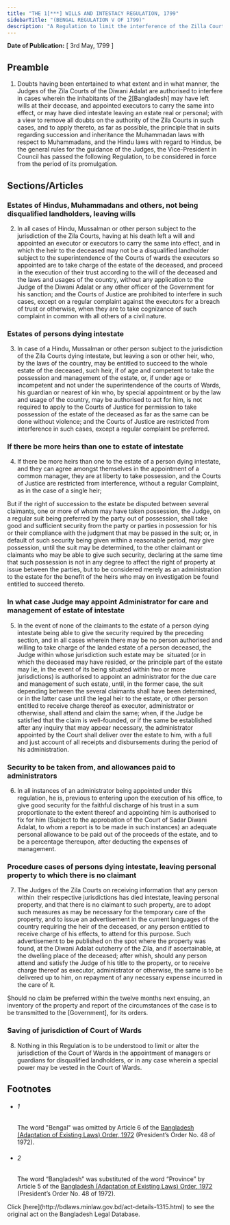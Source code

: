 ```yaml
---
title: "THE 1[***] WILLS AND INTESTACY REGULATION, 1799"
sidebarTitle: "(BENGAL REGULATION V OF 1799)"
description: "A Regulation to limit the interference of the Zilla Courts of Diwani Adalat in the execution of wills and administration to the estates of persons dying intestate."
---
```


**Date of Publication:** [ 3rd May, 1799 ]

## Preamble

1. Doubts having been entertained to what extent and in what manner, the Judges of the Zila Courts of the Diwani Adalat are authorised to interfere in cases wherein the inhabitants of the [2](1)[Bangladesh] may have left wills at their decease, and appointed executors to carry the same into effect, or may have died intestate leaving an estate real or personal; with a view to remove all doubts on the authority of the Zila Courts in such cases, and to apply thereto, as far as possible, the principle that in suits regarding succession and inheritance the Muhammadan laws with respect to Muhammadans, and the Hindu laws with regard to Hindus, be the general rules for the guidance of the Judges, the Vice-President in Council has passed the following Regulation, to be considered in force from the period of its promulgation.

## Sections/Articles

### Estates of Hindus, Muhammadans and others, not being disqualified landholders, leaving wills

2. In all cases of Hindu, Mussalman or other person subject to the jurisdiction of the Zila Courts, having at his death left a will and appointed an executor or executors to carry the same into effect, and in which the heir to the deceased may not be a disqualified landholder subject to the superintendence of the Courts of wards the executors so appointed are to take charge of the estate of the deceased, and proceed in the execution of their trust according to the will of the deceased and the laws and usages of the country, without any application to the Judge of the Diwani Adalat or any other officer of the Government for his sanction; and the Courts of Justice are prohibited to interfere in such cases, except on a regular complaint against the executors for a breach of trust or otherwise, when they are to take cognizance of such complaint in common with all others of a civil nature.

### Estates of persons dying intestate

3. In case of a Hindu, Mussalman or other person subject to the jurisdiction of the Zila Courts dying intestate, but leaving a son or other heir, who, by the laws of the country, may be entitled to succeed to the whole estate of the deceased, such heir, if of age and competent to take the possession and management of the estate, or, if under age or incompetent and not under the superintendence of the courts of Wards, his guardian or nearest of kin who, by special appointment or by the law and usage of the country, may be authorised to act for him, is not required to apply to the Courts of Justice for permission to take possession of the estate of the deceased as far as the same can be done without violence; and the Courts of Justice are restricted from interference in such cases, except a regular complaint be preferred.

### If there be more heirs than one to estate of intestate

4. If there be more heirs than one to the estate of a person dying intestate, and they can agree amongst themselves in the appointment of a common manager, they are at liberty to take possession, and the Courts of Justice are restricted from interference, without a regular Complaint, as in the case of a single heir;

But if the right of succession to the estate be disputed between several claimants, one or more of whom may have taken possession, the Judge, on a regular suit being preferred by the party out of possession, shall take good and sufficient security from the party or parties in possession for his or their compliance with the judgment that may be passed in the suit; or, in default of such security being given within a reasonable period, may give possession, until the suit may be determined, to the other claimant or claimants who may be able to give such security, declaring at the same time that such possession is not in any degree to affect the right of property at issue between the parties, but to be considered merely as an administration to the estate for the benefit of the heirs who may on investigation be found entitled to succeed thereto.

### In what case Judge may appoint Administrator for care and management of estate of intestate

5. In the event of none of the claimants to the estate of a person dying intestate being able to give the security required by the preceding section, and in all cases wherein there may be no person authorised and willing to take charge of the landed estate of a person deceased, the Judge within whose jurisdiction such estate may be  situated (or in which the deceased may have resided, or the principle part of the estate may lie, in the event of its being situated within two or more jurisdictions) is authorised to appoint an administrator for the due care and management of such estate, until, in the former case, the suit depending between the several claimants shall have been determined, or in the latter case until the legal heir to the estate, or other person entitled to receive charge thereof as executor, administrator or otherwise, shall attend and claim the same; when, if the Judge be satisfied that the claim is well-founded, or if the same be established after any inquiry that may appear necessary, the administrator appointed by the Court shall deliver over the estate to him, with a full and just account of all receipts and disbursements during the period of his administration.

### Security to be taken from, and allowances paid to administrators

6. In all instances of an administrator being appointed under this regulation, he is, previous to entering upon the execution of his office, to give good security for the faithful discharge of his trust in a sum proportionate to the extent thereof and appointing him is authorised to fix for him (Subject to the approbation of the Court of Sadar Diwani Adalat, to whom a report is to be made in such instances) an adequate personal allowance to be paid out of the proceeds of the estate, and to be a percentage thereupon, after deducting the expenses of management.

### Procedure cases of persons dying intestate, leaving personal property to which there is no claimant

7. The Judges of the Zila Courts on receiving information that any person within  their respective jurisdictions has died intestate, leaving personal property, and that there is no claimant to such property, are to adopt such measures as may be necessary for the temporary care of the property, and to issue an advertisement in the current languages of the country requiring the heir of the deceased, or any person entitled to receive charge of his effects, to attend for this purpose. Such advertisement to be published on the spot where the property was found, at the Diwani Adalat cutcherry of the Zila, and if ascertainable, at the dwelling place of the deceased; after whish, should any person attend and satisfy the Judge of his title to the property, or to receive charge thereof as executor, administrator or otherwise, the same is to be delivered up to him, on repayment of any necessary expense incurred in the care of it.

Should no claim be preferred within the twelve months next ensuing, an inventory of the property and report of the circumstances of the case is to be transmitted to the [Government], for its orders.

### Saving of jurisdiction of Court of Wards

8. Nothing in this Regulation is to be understood to limit or alter the jurisdiction of the Court of Wards in the appointment of managers or guardians for disqualified landholders, or in any case wherein a special power may be vested in the Court of Wards.

## Footnotes

- ###### 1

  The word "Bengal" was omitted by Article 6 of the [Bangladesh (Adaptation of Existing Laws) Order, 1972](/laws/act-388 "Bangladesh (Adaptation of Existing Laws) Order, 1972 ") (President’s Order No. 48 of 1972).

- ###### 2

  The word “Bangladesh” was substituted of the word “Province” by Article 5 of the [Bangladesh (Adaptation of Existing Laws) Order, 1972](/laws/act-388 "Bangladesh (Adaptation of Existing Laws) Order, 1972 ") (President’s Order No. 48 of 1972).

<Note>
  Click [here](http://bdlaws.minlaw.gov.bd/act-details-1315.html) to see the original act on the Bangladesh Legal Database.
</Note>
